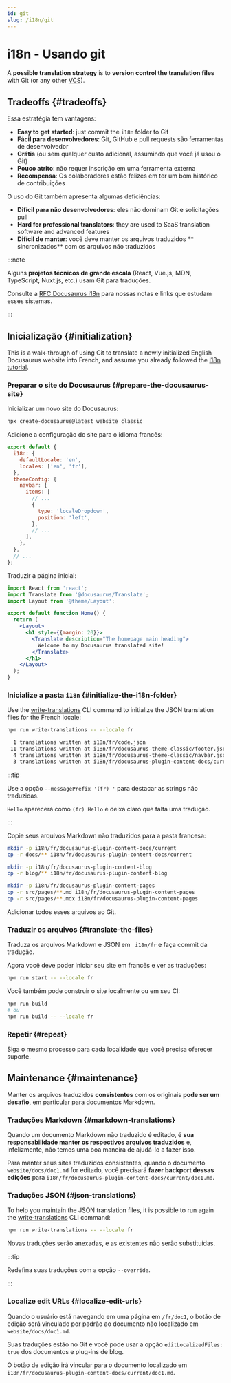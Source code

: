 ```yaml
---
id: git
slug: /i18n/git
---
```


# i18n - Usando git

A **possible translation strategy** is to **version control the translation files** with Git (or any other [VCS](https://en.wikipedia.org/wiki/Version_control)).

## Tradeoffs {#tradeoffs}

Essa estratégia tem vantagens:

- **Easy to get started**: just commit the `i18n` folder to Git
- **Fácil para desenvolvedores**: Git, GitHub e pull requests são ferramentas de desenvolvedor
- **Grátis** (ou sem qualquer custo adicional, assumindo que você já usou o Git)
- **Pouco atrito**: não requer inscrição em uma ferramenta externa
- **Recompensa**: Os colaboradores estão felizes em ter um bom histórico de contribuições

O uso do Git também apresenta algumas deficiências:

- **Difícil para não desenvolvedores**: eles não dominam Git e solicitações pull
- **Hard for professional translators**: they are used to SaaS translation software and advanced features
- **Difícil de manter**: você deve manter os arquivos traduzidos ** sincronizados** com os arquivos não traduzidos

:::note

Alguns **projetos técnicos de grande escala** (React, Vue.js, MDN, TypeScript, Nuxt.js, etc.) usam Git para traduções.

Consulte a [RFC Docusaurus i18n](https://github.com/facebook/docusaurus/issues/3317) para nossas notas e links que estudam esses sistemas.

:::

## Inicialização {#initialization}

This is a walk-through of using Git to translate a newly initialized English Docusaurus website into French, and assume you already followed the [i18n tutorial](./i18n-tutorial.mdx).

### Preparar o site do Docusaurus {#prepare-the-docusaurus-site}

Inicializar um novo site do Docusaurus:

```bash
npx create-docusaurus@latest website classic
```

Adicione a configuração do site para o idioma francês:

```js title="docusaurus.config.js"
export default {
  i18n: {
    defaultLocale: 'en',
    locales: ['en', 'fr'],
  },
  themeConfig: {
    navbar: {
      items: [
        // ...
        {
          type: 'localeDropdown',
          position: 'left',
        },
        // ...
      ],
    },
  },
  // ...
};
```

Traduzir a página inicial:

```jsx title="src/pages/index.js"
import React from 'react';
import Translate from '@docusaurus/Translate';
import Layout from '@theme/Layout';

export default function Home() {
  return (
    <Layout>
      <h1 style={{margin: 20}}>
        <Translate description="The homepage main heading">
          Welcome to my Docusaurus translated site!
        </Translate>
      </h1>
    </Layout>
  );
}
```

### Inicialize a pasta `i18n` {#initialize-the-i18n-folder}

Use the [write-translations](../cli.mdx#docusaurus-write-translations-sitedir) CLI command to initialize the JSON translation files for the French locale:

```bash npm2yarn
npm run write-translations -- --locale fr

  1 translations written at i18n/fr/code.json
 11 translations written at i18n/fr/docusaurus-theme-classic/footer.json
  4 translations written at i18n/fr/docusaurus-theme-classic/navbar.json
  3 translations written at i18n/fr/docusaurus-plugin-content-docs/current.json
```

:::tip

Use a opção `--messagePrefix '(fr) '` para destacar as strings não traduzidas.

`Hello` aparecerá como `(fr) Hello` e deixa claro que falta uma tradução.

:::

Copie seus arquivos Markdown não traduzidos para a pasta francesa:

```bash
mkdir -p i18n/fr/docusaurus-plugin-content-docs/current
cp -r docs/** i18n/fr/docusaurus-plugin-content-docs/current

mkdir -p i18n/fr/docusaurus-plugin-content-blog
cp -r blog/** i18n/fr/docusaurus-plugin-content-blog

mkdir -p i18n/fr/docusaurus-plugin-content-pages
cp -r src/pages/**.md i18n/fr/docusaurus-plugin-content-pages
cp -r src/pages/**.mdx i18n/fr/docusaurus-plugin-content-pages
```

Adicionar todos esses arquivos ao Git.

### Traduzir os arquivos {#translate-the-files}

Traduza os arquivos Markdown e JSON em ` i18n/fr` e faça commit da tradução.

Agora você deve poder iniciar seu site em francês e ver as traduções:

```bash npm2yarn
npm run start -- --locale fr
```

Você também pode construir o site localmente ou em seu CI:

```bash npm2yarn
npm run build
# ou
npm run build -- --locale fr
```

### Repetir {#repeat}

Siga o mesmo processo para cada localidade que você precisa oferecer suporte.

## Maintenance {#maintenance}

Manter os arquivos traduzidos **consistentes** com os originais **pode ser um desafio**, em particular para documentos Markdown.

### Traduções Markdown {#markdown-translations}

Quando um documento Markdown não traduzido é editado, é **sua responsabilidade manter os respectivos arquivos traduzidos** e, infelizmente, não temos uma boa maneira de ajudá-lo a fazer isso.

Para manter seus sites traduzidos consistentes, quando o documento `website/docs/doc1.md` for editado, você precisará **fazer backport dessas edições** para `i18n/fr/docusaurus-plugin-content-docs/current/doc1.md`.

### Traduções JSON {#json-translations}

To help you maintain the JSON translation files, it is possible to run again the [write-translations](../cli.mdx#docusaurus-write-translations-sitedir) CLI command:

```bash npm2yarn
npm run write-translations -- --locale fr
```

Novas traduções serão anexadas, e as existentes não serão substituídas.

:::tip

Redefina suas traduções com a opção `--override`.

:::

### Localize edit URLs {#localize-edit-urls}

Quando o usuário está navegando em uma página em `/fr/doc1`, o botão de edição será vinculado por padrão ao documento não localizado em `website/docs/doc1.md`.

Suas traduções estão no Git e você pode usar a opção `editLocalizedFiles: true` dos documentos e plug-ins de blog.

O botão de edição irá vincular para o documento localizado em `i18n/fr/docusaurus-plugin-content-docs/current/doc1.md`.
